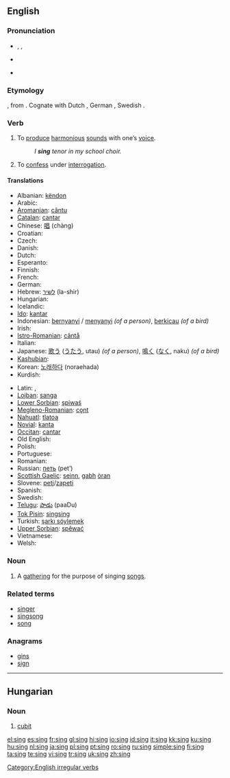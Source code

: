 ==English==

===Pronunciation===
* {{enPR|/sĭng/}}, {{IPA|/sɪŋ/}}, {{SAMPA|/sIN/}}
* {{audio|en-uk-sing.ogg|Audio (UK)}}
* {{audio|en-us-sing.ogg|Audio (US)}}
*: {{rhymes|ɪŋ}}

===Etymology===
{{OE.}} {{term|singan|lang=ang}}, from {{PG.}}.  Cognate with Dutch {{term|zingen|lang=nl}}, German {{term|singen|lang=de}}, Swedish {{term|sjunga|lang=sv}}.

===Verb===
{{en-verb|sings|singing|sang|sung}}

# To [[produce]] [[harmonious]] [[sound]]s with one’s [[voice]].
#: ''I '''sing''' tenor in my school choir.''
# {{slang}} To [[confess]] under [[interrogation]].

====Translations====
{{trans-top|to produce harmonious sounds with one’s voice}}
* Albanian: [[këndon]]
* Arabic: {{Arab|[[غنى]]}} {{IPAchar|(ğániya)}}
* [[Aromanian]]: [[cãntu]]
* [[Catalan]]: [[cantar]]
* Chinese: [[唱]] (chàng)
* Croatian: {{t+|hr|pjevati}}
* Czech: {{t-|cs|zpívat}}
* Danish: {{t+|da|synge}}
* Dutch: {{t+|nl|zingen}}
* Esperanto: {{t-|eo|kanti|xs=Esperanto}}
* Finnish: {{t+|fi|laulaa}}
* French: {{t+|fr|chanter}}
* German: {{t+|de|singen}}
* Hebrew: [[לשיר]] (la-shir)
* Hungarian: {{t+|hu|énekel}}
* Icelandic: {{t+|is|syngja}}
* [[Ido]]: [[kantar]]
* Indonesian: [[nyanyi|bernyanyi]] / [[nyanyi|menyanyi]] ''(of a person)'', [[kicau|berkicau]] ''(of a bird)''
* Irish: {{t-|ga|can|xs=Irish}}
* [[Istro-Romanian]]: [[cântå]]
* Italian: {{t+|it|cantare}}
* Japanese: [[歌う]] ([[うたう]], utau) ''(of a person)'', [[鳴く]] ([[なく]], naku) ''(of a bird)''
* [[Kashubian]]: {{t|csb|spiéwac|xs=Kashubian}}
* Korean: [[노래하다]] (noraehada)
* Kurdish: {{KUchar|[[گۆرانی وتن]]}}
{{trans-mid}}
* Latin: {{t-|la|canere}}, {{t-|la|cantare}}
* [[Lojban]]: [[sanga]]
* [[Lower Sorbian]]: [[spiwaś]]
* [[Megleno-Romanian]]: [[cǫnt]]
* [[Nahuatl]]: [[tlatoa]]
* [[Novial]]: [[kanta]]
* [[Occitan]]: [[cantar]]
* Old English: {{t-|ang|singan|xs=Old English}}
* Polish: {{t+|pl|śpiewać}}
* Portuguese: {{t+|pt|cantar}}
* Romanian: {{t+|ro|cânta}}
* Russian: [[петь]] (pet’)
* [[Scottish Gaelic]]: [[seinn]], [[gabh]] [[òran]]
* Slovene: [[peti]]/[[zapeti]]
* Spanish: {{t+|es|cantar}}
* Swedish: {{t+|sv|sjunga}}
* [[Telugu]]: [[పాడు]] (paaDu)
* [[Tok Pisin]]: [[singsing]]
* Turkish: [[şarkı söylemek]]
* [[Upper Sorbian]]: [[spěwać]]
* Vietnamese: {{t+|vi|hát|xs=Vietnamese}}
* Welsh: {{t-|cy|canu|xs=Welsh}}
{{trans-bottom}}

===Noun===
{{en-noun}}

# A [[gathering]] for the purpose of singing [[song]]s.

===Related terms===
* [[singer]]
* [[singsong]]
* [[song]]

===Anagrams===
* [[gins]]
* [[sign]]

[[Category:English irregular verbs]]

----

==Hungarian==

===Noun===
{{infl|hu|noun}}

# [[cubit]]

[[el:sing]]
[[es:sing]]
[[fr:sing]]
[[gl:sing]]
[[hi:sing]]
[[io:sing]]
[[id:sing]]
[[it:sing]]
[[kk:sing]]
[[ku:sing]]
[[hu:sing]]
[[nl:sing]]
[[ja:sing]]
[[pl:sing]]
[[pt:sing]]
[[ro:sing]]
[[ru:sing]]
[[simple:sing]]
[[fi:sing]]
[[ta:sing]]
[[te:sing]]
[[vi:sing]]
[[tr:sing]]
[[uk:sing]]
[[zh:sing]]